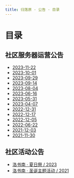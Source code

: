 ```yaml
---
title: 归落原 · 公告 · 目录
---
```


# 目录


## 社区服务器运营公告

- [2023-11-22](server_operation/2023-11-22)
- [2023-10-01](server_operation/2023-10-01)
- [2023-09-29](server_operation/2023-09-29)
- [2023-09-14](server_operation/2023-09-14)
- [2023-08-04](server_operation/2023-08-04)
- [2023-06-16](server_operation/2023-06-16)
- [2023-05-31](server_operation/2023-05-31)
- [2023-04-07](server_operation/2023-04-07)
- [2022-12-31](server_operation/2022-12-31)
- [2022-12-17](server_operation/2022-12-17)
- [2022-12-05](server_operation/2022-12-05)
- [2022-06-22](server_operation/2022-06-22)
- [2021-12-03](server_operation/2021-12-03)
- [2021-11-30](server_operation/2021-11-30)

## 社区活动公告

- [洛书南 · 夏日祭 / 2023](community_event/2023-08-12)
- [洛书南 · 圣诞主题活动 / 2021](community_event/2021-12-14)